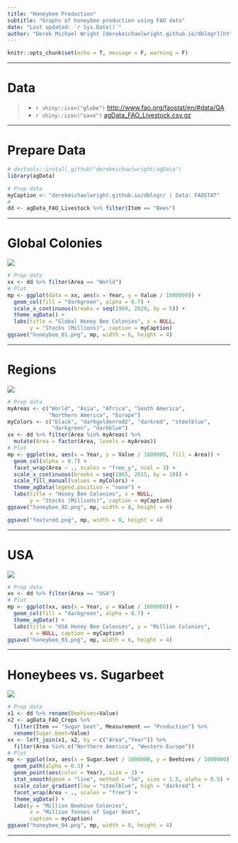 ```yaml
---
title: "Honeybee Production"
subtitle: "Graphs of honeybee production using FAO data"
date: "Last updated: `r Sys.Date()`"
author: "Derek Michael Wright [derekmichaelwright.github.io/dblogr](https://derekmichaelwright.github.io/dblogr/) <derek.wright@usask.ca> [github](https://github.com/derekmichaelwright/dblogr/tree/main/agdata/honeybee)"
---
```


```r
knitr::opts_chunk$set(echo = T, message = F, warning = F)
```

---

# Data

> - `r shiny::icon("globe")` [http://www.fao.org/faostat/en/#data/QA](http://www.fao.org/faostat/en/#data/QA){target="_blank"}
> - `r shiny::icon("save")` [agData_FAO_Livestock.csv.gz](https://github.com/derekmichaelwright/agData/raw/master/Data/agData_FAO_Livestock.csv.gz)

---

# Prepare Data

```r
# devtools::install_github("derekmichaelwright/agData")
library(agData)
```

```r
# Prep data
myCaption <- "derekmichaelwright.github.io/dblogr/ | Data: FAOSTAT"
#
dd <- agData_FAO_Livestock %>% filter(Item == "Bees")
```

---

# Global Colonies

![](honeybee_01.png)

```r
# Prep data
xx <- dd %>% filter(Area == "World")
# Plot
mp <- ggplot(data = xx, aes(x = Year, y = Value / 1000000)) + 
  geom_col(fill = "darkgreen", alpha = 0.7) +
  scale_x_continuous(breaks = seq(1960, 2020, by = 5)) + 
  theme_agData() +
  labs(title = "Global Honey Bee Colonies", x = NULL,
       y = "Stocks (Millions)", caption = myCaption)
ggsave("honeybee_01.png", mp, width = 6, height = 4)
```

---

# Regions

![](honeybee_02.png)

```r
# Prep data
myAreas <- c("World", "Asia", "Africa", "South America", 
             "Northern America", "Europe")
myColors <- c("black", "darkgoldenrod2", "darkred", "steelblue", 
              "darkgreen", "darkblue")
xx <- dd %>% filter(Area %in% myAreas) %>% 
  mutate(Area = factor(Area, levels = myAreas))
# Plot
mp <- ggplot(xx, aes(x = Year, y = Value / 1000000, fill = Area)) + 
  geom_col(alpha = 0.7) +
  facet_wrap(Area ~ ., scales = "free_y", ncol = 3) +
  scale_x_continuous(breaks = seq(1965, 2015, by = 10)) + 
  scale_fill_manual(values = myColors) +
  theme_agData(legend.position = "none") +
  labs(title = "Honey Bee Colonies", x = NULL,
       y = "Stocks (Millions)", caption = myCaption)
ggsave("honeybee_02.png", mp, width = 8, height = 4)
```

```r
ggsave("featured.png", mp, width = 8, height = 4)
```

---

# USA

![](honeybee_03.png)

```r
# Prep data
xx <- dd %>% filter(Area == "USA")
# Plot
mp <- ggplot(xx, aes(x = Year, y = Value / 1000000)) +
  geom_col(fill = "darkgreen", alpha = 0.7) +
  theme_agData() +
  labs(title = "USA Honey Bee Colonies", y = "Million Colonies",
       x = NULL, caption = myCaption)
ggsave("honeybee_03.png", mp, width = 6, height = 4)
```

---

# Honeybees vs. Sugarbeet

![](honeybee_04.png)

```r
# Prep data
x1 <- dd %>% rename(Beehives=Value)
x2 <- agData_FAO_Crops %>% 
  filter(Item == "Sugar beet", Measurement == "Production") %>%
  rename(Sugar.beet=Value)
xx <- left_join(x1, x2, by = c("Area","Year")) %>%
  filter(Area %in% c("Northern America", "Western Europe"))
# Plot
mp <- ggplot(xx, aes(x = Sugar.beet / 1000000, y = Beehives / 1000000)) +
  geom_path(alpha = 0.3) +
  geom_point(aes(color = Year), size = 2) +
  stat_smooth(geom = "line", method = "lm", size = 1.5, alpha = 0.5) +
  scale_color_gradient(low = "steelblue", high = "darkred") +
  facet_wrap(Area ~ ., scales = "free") +
  theme_agData() +
  labs(y = "Million Beehive Colonies", 
       x = "Million Tonnes of Sugar Beet",
       caption = myCaption)
ggsave("honeybee_04.png", mp, width = 8, height = 4)
```

---
